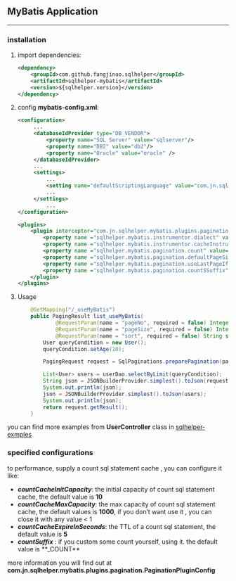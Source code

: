 ## MyBatis Application {#sqlhelper_mybatis}

---

### installation {#sqlhelper_mybatis_installation}

1. import dependencies:

   ```xml
   <dependency>
       <groupId>com.github.fangjinuo.sqlhelper</groupId>
       <artifactId>sqlhelper-mybatis</artifactId>
       <version>${sqlhelper.version}</version>
   </dependency>
   ```

2. config **mybatis-config.xml**:

   ```xml
   <configuration>
        ...
        <databaseIdProvider type="DB_VENDOR">
            <property name="SQL Server" value="sqlserver"/>
            <property name="DB2" value="db2"/>
            <property name="Oracle" value="oracle" />
        </databaseIdProvider>
        ...
        <settings>
            ...
            <setting name="defaultScriptingLanguage" value="com.jn.sqlhelper.mybatis.plugins.pagination.CustomScriptLanguageDriver" />
            ...
        </settings>
            ...
   </configuration>
       
   <plugins>
       <plugin interceptor="com.jn.sqlhelper.mybatis.plugins.pagination.MybatisPaginationPlugin">
           <property name ="sqlhelper.mybatis.instrumentor.dialect" value="mysql" />
           <property name ="sqlhelper.mybatis.instrumentor.cacheInstruemtedSql" value="true" />
           <property name ="sqlhelper.mybatis.pagination.count" value="true" />
           <property name ="sqlhelper.mybatis.pagination.defaultPageSize" value="defaultPageSize" />
           <property name ="sqlhelper.mybatis.pagination.useLastPageIfPageNoOut" value="useLastPageIfPageNoOut" />
           <property name ="sqlhelper.mybatis.pagination.countSSuffix" value="_COUNT" />
       </plugin>
   </plugins>
   ```

   

3. Usage

   ```java
       @GetMapping("/_useMyBatis")
       public PagingResult list_useMyBatis(
               @RequestParam(name = "pageNo", required = false) Integer pageNo,
               @RequestParam(name = "pageSize", required = false) Integer pageSize,
               @RequestParam(name = "sort", required = false) String sort) {
           User queryCondition = new User();
           queryCondition.setAge(10);
   
           PagingRequest request = SqlPaginations.preparePagination(pageNo == null ? 1 : pageNo, pageSize == null ? -1 : pageSize, sort);
   
           List<User> users = userDao.selectByLimit(queryCondition);
           String json = JSONBuilderProvider.simplest().toJson(request.getResult());
           System.out.println(json);
           json = JSONBuilderProvider.simplest().toJson(users);
           System.out.println(json);
           return request.getResult();
       }
   ```



you can find more examples from **UserController** class in [sqlhelper-exmples](https://github.com/fangjinuo/sqlhelper/blob/master/sqlhelper-examples/src/main/java/com/jn/sqlhelper/examples/common/controller/UserController.java)

### specified configurations {#sqlhelper_mybatis_configuration}

to performance, supply a count sql statement cache , you can configure it like:

+ ***countCacheInitCapacity***: the initial capacity of  count sql statement cache, the default value is **10**
+ ***countCacheMaxCapacity***: the max capacity of  count sql statement cache, the default values is **1000**,  if you don't want use it , you can close it with any value < 1
+ ***countCacheExpireInSeconds***: the TTL of a count sql statement, the default value is **5**
+ ***countSuffix*** : if you custom some count yourself, using it.  the default value is **_COUNT**

more information you will find out at **com.jn.sqlhelper.mybatis.plugins.pagination.PaginationPluginConfig**

